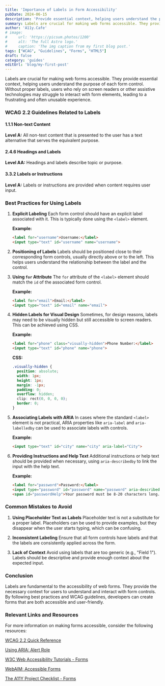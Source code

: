 ```yaml
---
title: 'Importance of Labels in Form Accessibility'
pubDate: 2024-06-15
description: 'Provide essential context, helping users understand the purpose of each form control.'
summary: Labels are crucial for making web forms accessible. They provide essential context, helping users understand the purpose of each form control. Without proper labels, users who rely on screen readers or other assistive technologies may struggle to interact with form elements, leading to a frustrating and often unusable experience.
author: 'A11y.Cafe'
# image:
#     url: 'https://picsum.photos/1200'
#     alt: 'The full Astro logo.'
#     caption: 'The img caption from my first blog post.'
tags: ["WCAG", "Guidelines", "Forms", "HTML5"]
draft: false
category: 'guides'
editUrl: 'blog/my-first-post'
---
```


Labels are crucial for making web forms accessible. They provide essential context, helping users understand the purpose of each form control. Without proper labels, users who rely on screen readers or other assistive technologies may struggle to interact with form elements, leading to a frustrating and often unusable experience.

### WCAG 2.2 Guidelines Related to Labels

#### 1.1.1 Non-text Content
**Level A:** All non-text content that is presented to the user has a text alternative that serves the equivalent purpose.

#### 2.4.6 Headings and Labels
**Level AA:** Headings and labels describe topic or purpose.

#### 3.3.2 Labels or Instructions
**Level A:** Labels or instructions are provided when content requires user input.

### Best Practices for Using Labels

1. **Explicit Labeling**
   Each form control should have an explicit label associated with it. This is typically done using the `<label>` element.

   **Example:**
   ```html
   <label for="username">Username:</label>
   <input type="text" id="username" name="username">
   ```

2. **Positioning of Labels**
   Labels should be positioned close to their corresponding form controls, usually directly above or to the left. This helps users understand the relationship between the label and the control.

3. **Using `for` Attribute**
   The `for` attribute of the `<label>` element should match the `id` of the associated form control.

   **Example:**
   ```html
   <label for="email">Email:</label>
   <input type="text" id="email" name="email">
   ```

4. **Hidden Labels for Visual Design**
   Sometimes, for design reasons, labels may need to be visually hidden but still accessible to screen readers. This can be achieved using CSS.

   **Example:**
   ```html
   <label for="phone" class="visually-hidden">Phone Number:</label>
   <input type="text" id="phone" name="phone">
   ```

   **CSS:**
   ```css
   .visually-hidden {
     position: absolute;
     width: 1px;
     height: 1px;
     margin: -1px;
     padding: 0;
     overflow: hidden;
     clip: rect(0, 0, 0, 0);
     border: 0;
   }
   ```

5. **Associating Labels with ARIA**
   In cases where the standard `<label>` element is not practical, ARIA properties like `aria-label` and `aria-labelledby` can be used to associate labels with controls.

   **Example:**
   ```html
   <input type="text" id="city" name="city" aria-label="City">
   ```

6. **Providing Instructions and Help Text**
   Additional instructions or help text should be provided when necessary, using `aria-describedby` to link the input with the help text.

   **Example:**
   ```html
   <label for="password">Password:</label>
   <input type="password" id="password" name="password" aria-describedby="passwordHelp">
   <span id="passwordHelp">Your password must be 8-20 characters long.</span>
   ```

### Common Mistakes to Avoid

1. **Using Placeholder Text as Labels**
   Placeholder text is not a substitute for a proper label. Placeholders can be used to provide examples, but they disappear when the user starts typing, which can be confusing.

2. **Inconsistent Labeling**
   Ensure that all form controls have labels and that the labels are consistently applied across the form.

3. **Lack of Context**
   Avoid using labels that are too generic (e.g., "Field 1"). Labels should be descriptive and provide enough context about the expected input.

### Conclusion

Labels are fundamental to the accessibility of web forms. They provide the necessary context for users to understand and interact with form controls. By following best practices and WCAG guidelines, developers can create forms that are both accessible and user-friendly.

### Relevant Links and Resources

For more information on making forms accessible, consider the following resources:

<p><a href="https://www.w3.org/WAI/WCAG22/quickref/" target="_blank">WCAG 2.2 Quick Reference</a></p>
<p><a href="https://developer.mozilla.org/en-US/docs/Web/Accessibility/ARIA/ARIA_Techniques/Using_the_alert_role" target="_blank">Using ARIA: Alert Role</a></p>
<p><a href="https://www.w3.org/WAI/tutorials/forms/" target="_blank">W3C Web Accessibility Tutorials - Forms</a></p>
<p><a href="https://webaim.org/techniques/forms/" target="_blank">WebAIM: Accessible Forms</a></p>
<p><a href="https://www.a11yproject.com/checklist/#forms" target="_blank">The A11Y Project Checklist - Forms</a></p>